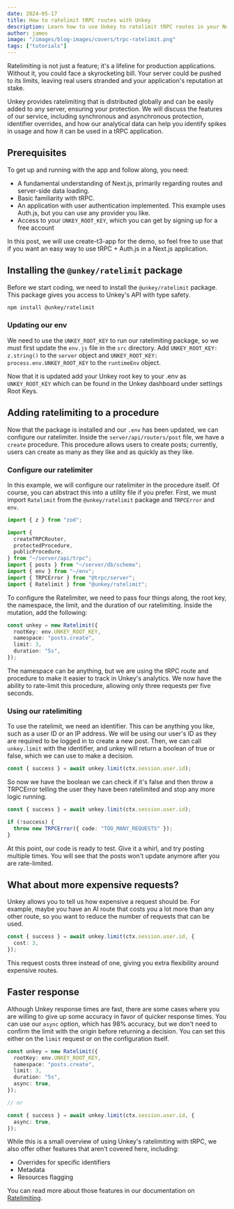 ```yaml
---
date: 2024-05-17
title: How to ratelimit tRPC routes with Unkey
description: Learn how to use Unkey to ratelimit tRPC routes in your Next.js application.
author: james
image: "/images/blog-images/covers/trpc-ratelimit.png"
tags: ["tutorials"]
---
```


Ratelimiting is not just a feature; it's a lifeline for production applications. Without it, you could face a skyrocketing bill. Your server could be pushed to its limits, leaving real users stranded and your application's reputation at stake.

Unkey provides ratelimiting that is distributed globally and can be easily added to any server, ensuring your protection. We will discuss the features of our service, including synchronous and asynchronous protection, identifier overrides, and how our analytical data can help you identify spikes in usage and how it can be used in a tRPC application.

## Prerequisites

To get up and running with the app and follow along, you need:

- A fundamental understanding of Next.js, primarily regarding routes and server-side data loading.
- Basic familiarity with tRPC.
- An application with user authentication implemented. This example uses Auth.js, but you can use any provider you like.
- Access to your `UNKEY_ROOT_KEY`, which you can get by signing up for a free account

In this post, we will use create-t3-app for the demo, so feel free to use that if you want an easy way to use tRPC + Auth.js in a Next.js application.

## Installing the `@unkey/ratelimit` package

Before we start coding, we need to install the `@unkey/ratelimit` package. This package gives you access to Unkey's API with type safety.

```bash
npm install @unkey/ratelimit
```

### Updating our env

We need to use the `UNKEY_ROOT_KEY` to run our ratelimiting package, so we must first update the `env.js` file in the `src` directory. Add `UNKEY_ROOT_KEY: z.string()` to the `server` object and `UNKEY_ROOT_KEY: process.env.UNKEY_ROOT_KEY` to the `runtimeEnv` object.

Now that it is updated add your Unkey root key to your .env as `UNKEY_ROOT_KEY` which can be found in the Unkey dashboard under settings Root Keys.

## Adding ratelimiting to a procedure

Now that the package is installed and our `.env` has been updated, we can configure our ratelimiter. Inside the `server/api/routers/post` file, we have a `create` procedure. This procedure allows users to create posts; currently, users can create as many as they like and as quickly as they like.

### Configure our ratelimiter

In this example, we will configure our ratelimiter in the procedure itself. Of course, you can abstract this into a utility file if you prefer. First, we must import `Ratelimit` from the `@unkey/ratelimit` package and `TRPCError` and `env`.

```ts
import { z } from "zod";

import {
  createTRPCRouter,
  protectedProcedure,
  publicProcedure,
} from "~/server/api/trpc";
import { posts } from "~/server/db/schema";
import { env } from "~/env";
import { TRPCError } from "@trpc/server";
import { Ratelimit } from "@unkey/ratelimit";
```

To configure the Ratelimiter, we need to pass four things along, the root key, the namespace, the limit, and the duration of our ratelimiting. Inside the mutation, add the following:

```ts
const unkey = new Ratelimit({
  rootKey: env.UNKEY_ROOT_KEY,
  namespace: "posts.create",
  limit: 3,
  duration: "5s",
});
```

The namespace can be anything, but we are using the tRPC route and procedure to make it easier to track in Unkey's analytics. We now have the ability to rate-limit this procedure, allowing only three requests per five seconds.

### Using our ratelimiting

To use the ratelimit, we need an identifier. This can be anything you like, such as a user ID or an IP address. We will be using our user's ID as they are required to be logged in to create a new post. Then, we can call `unkey.limit` with the identifier, and unkey will return a boolean of true or false, which we can use to make a decision.

```ts
const { success } = await unkey.limit(ctx.session.user.id);
```

So now we have the boolean we can check if it's false and then throw a TRPCError telling the user they have been ratelimited and stop any more logic running.

```ts
const { success } = await unkey.limit(ctx.session.user.id);

if (!success) {
  throw new TRPCError({ code: "TOO_MANY_REQUESTS" });
}
```

At this point, our code is ready to test. Give it a whirl, and try posting multiple times. You will see that the posts won't update anymore after you are rate-limited.

## What about more expensive requests?

Unkey allows you to tell us how expensive a request should be. For example, maybe you have an AI route that costs you a lot more than any other route, so you want to reduce the number of requests that can be used.

```ts
const { success } = await unkey.limit(ctx.session.user.id, {
  cost: 3,
});
```

This request costs three instead of one, giving you extra flexibility around expensive routes.

## Faster response

Although Unkey response times are fast, there are some cases where you are willing to give up some accuracy in favor of quicker response times. You can use our `async` option, which has 98% accuracy, but we don't need to confirm the limit with the origin before returning a decision. You can set this either on the `limit` request or on the configuration itself.

```ts
const unkey = new Ratelimit({
  rootKey: env.UNKEY_ROOT_KEY,
  namespace: "posts.create",
  limit: 3,
  duration: "5s",
  async: true,
});

// or

const { success } = await unkey.limit(ctx.session.user.id, {
  async: true,
});
```

While this is a small overview of using Unkey's ratelimiting with tRPC, we also offer other features that aren't covered here, including:

- Overrides for specific identifiers
- Metadata
- Resources flagging

You can read more about those features in our documentation on [Ratelimiting](https://www.unkey.com/docs/ratelimiting/introduction).
